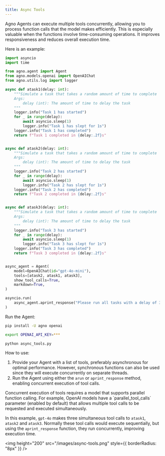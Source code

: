 ```yaml
---
title: Async Tools
---
```


Agno Agents can execute multiple tools concurrently, allowing you to process function calls that the model makes efficiently. This is especially valuable when the functions involve time-consuming operations. It improves responsiveness and reduces overall execution time.

Here is an example:

```python async_tools.py
import asyncio
import time

from agno.agent import Agent
from agno.models.openai import OpenAIChat
from agno.utils.log import logger

async def atask1(delay: int):
    """Simulate a task that takes a random amount of time to complete
    Args:
        delay (int): The amount of time to delay the task
    """
    logger.info("Task 1 has started")
    for _ in range(delay):
        await asyncio.sleep(1)
        logger.info("Task 1 has slept for 1s")
    logger.info("Task 1 has completed")
    return f"Task 1 completed in {delay:.2f}s"


async def atask2(delay: int):
    """Simulate a task that takes a random amount of time to complete
    Args:
        delay (int): The amount of time to delay the task
    """
    logger.info("Task 2 has started")
    for _ in range(delay):
        await asyncio.sleep(1)
        logger.info("Task 2 has slept for 1s")
    logger.info("Task 2 has completed")
    return f"Task 2 completed in {delay:.2f}s"


async def atask3(delay: int):
    """Simulate a task that takes a random amount of time to complete
    Args:
        delay (int): The amount of time to delay the task
    """
    logger.info("Task 3 has started")
    for _ in range(delay):
        await asyncio.sleep(1)
        logger.info("Task 3 has slept for 1s")
    logger.info("Task 3 has completed")
    return f"Task 3 completed in {delay:.2f}s"


async_agent = Agent(
    model=OpenAIChat(id="gpt-4o-mini"),
    tools=[atask2, atask1, atask3],
    show_tool_calls=True,
    markdown=True,
)

asyncio.run(
    async_agent.aprint_response("Please run all tasks with a delay of 3s", stream=True)
)
```

Run the Agent:

```bash
pip install -U agno openai

export OPENAI_API_KEY=***

python async_tools.py
```

How to use:

1. Provide your Agent with a list of tools, preferably asynchronous for optimal performance. However, synchronous functions can also be used since they will execute concurrently on separate threads.
2. Run the Agent using either the `arun` or `aprint_response` method, enabling concurrent execution of tool calls.

<Note>
  Concurrent execution of tools requires a model that supports parallel function
  calling. For example, OpenAI models have a `parallel_tool_calls` parameter
  (enabled by default) that allows multiple tool calls to be requested and
  executed simultaneously.
</Note>

In this example, `gpt-4o` makes three simultaneous tool calls to `atask1`, `atask2` and `atask3`. Normally these tool calls would execute sequentially, but using the `aprint_response` function, they run concurrently, improving execution time.

<img
  height="200"
  src="/images/async-tools.png"
  style={{ borderRadius: "8px" }}
/>
